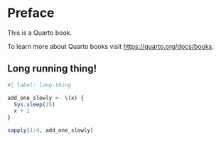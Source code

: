 # Preface {.unnumbered}

This is a Quarto book.

To learn more about Quarto books visit <https://quarto.org/docs/books>.

## Long running thing!

```r
#| label: long-thing

add_one_slowly <- \(x) {
  Sys.sleep(15)
  x + 1
}

sapply(1:4, add_one_slowly)
```
